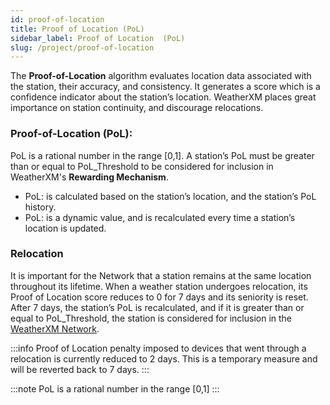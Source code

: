 ```yaml
---
id: proof-of-location
title: Proof of Location (PoL)
sidebar_label: Proof of Location  (PoL)
slug: /project/proof-of-location
---
```



The **Proof-of-Location** algorithm evaluates location data associated with the station, their accuracy, and consistency. It generates a score which is a confidence indicator about the station’s location. WeatherXM places great importance on station continuity, and discourage relocations.


### Proof-of-Location (PoL): 
PoL is a rational number in the range [0,1].
A station’s PoL must be greater than or equal to PoL_Threshold to be considered for inclusion in WeatherXM's **Rewarding Mechanism**.
- PoL: is calculated based on the station’s location, and the station’s PoL history. 
- PoL: is a dynamic value, and is recalculated every time a station’s location is updated. 


### Relocation
It is important for the Network that a station remains at the same location throughout its lifetime.
When a weather station undergoes relocation, its Proof of Location score reduces to 0 for 7 days and its seniority is reset. 
After 7 days, the station’s PoL is recalculated, and if it is greater than or equal to PoL_Threshold, the station is considered for inclusion in the [WeatherXM Network](https://weatherxm.network/).

:::info
Proof of Location penalty imposed to devices that went through a relocation is currently reduced to 2 days. This is a temporary measure and will be reverted back to 7 days.
:::

:::note
PoL is a rational number in the range [0,1]
::: 